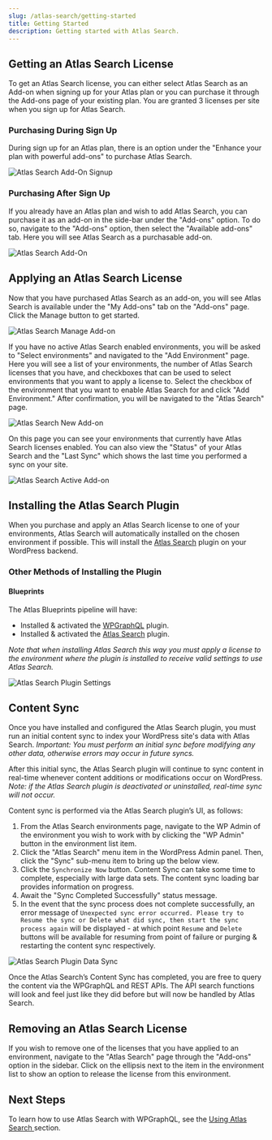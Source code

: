 ```yaml
---
slug: /atlas-search/getting-started
title: Getting Started
description: Getting started with Atlas Search.
---
```


## Getting an Atlas Search License

To get an Atlas Search license, you can either select Atlas Search as an Add-on when signing up for your Atlas plan or you can purchase it through the Add-ons page of your existing plan.
You are granted 3 licenses per site when you sign up for Atlas Search.

### Purchasing During Sign Up

During sign up for an Atlas plan, there is an option under the "Enhance your plan with powerful add-ons" to purchase Atlas Search.

![Atlas Search Add-On Signup](./images/as-add-on-signup.png)

### Purchasing After Sign Up

If you already have an Atlas plan and wish to add Atlas Search, you can purchase it as an add-on in the side-bar under the "Add-ons" option.
To do so, navigate to the "Add-ons" option, then select the "Available add-ons" tab. Here you will see Atlas Search as a purchasable add-on.

![Atlas Search Add-On](./images/as-add-on.png)

## Applying an Atlas Search License

Now that you have purchased Atlas Search as an add-on, you will see Atlas Search is available under the "My Add-ons" tab on the "Add-ons" page.
Click the Manage button to get started.

![Atlas Search Manage Add-on](./images/manage-add-on.png)

If you have no active Atlas Search enabled environments, you will be asked to "Select environments" and navigated to the "Add Environment" page. Here you will see a list of your environments, the number of Atlas Search licenses that you have, and checkboxes that can be used to select environments that you want to apply a license to.
Select the checkbox of the environment that you want to enable Atlas Search for and click "Add Environment." After confirmation, you will be navigated to the "Atlas Search" page.

![Atlas Search New Add-on](./images/new-add-on.png)

On this page you can see your environments that currently have Atlas Search licenses enabled. You can also view the "Status" of your Atlas Search and the "Last Sync" which shows the last time you performed a sync on your site.

![Atlas Search Active Add-on](./images/active-add-on.png)

## Installing the Atlas Search Plugin

When you purchase and apply an Atlas Search license to one of your environments, Atlas Search will automatically installed on the chosen environment if possible.
This will install the [Atlas Search](https://wordpress.org/plugins/atlas-search/) plugin on your WordPress backend.

### Other Methods of Installing the Plugin

#### Blueprints

The Atlas Blueprints pipeline will have:

- Installed & activated the [WPGraphQL](https://wordpress.org/plugins/wp-graphql/) plugin.
- Installed & activated the [Atlas Search](https://wordpress.org/plugins/atlas-search/) plugin.

_Note that when installing Atlas Search this way you must apply a license to the environment where the plugin is installed to receive valid settings to use Atlas Search._

![Atlas Search Plugin Settings](./images/as-plugin-settings.png)

## Content Sync
Once you have installed and configured the Atlas Search plugin, you must run an initial content sync to index your WordPress site's data with Atlas Search.
_Important: You must perform an initial sync before modifying any other data, otherwise errors may occur in future syncs._

After this initial sync, the Atlas Search plugin will continue to sync content in real-time whenever content additions or modifications occur on WordPress.
_Note: if the Atlas Search plugin is deactivated or uninstalled, real-time sync will not occur._

Content sync is performed via the Atlas Search plugin’s UI, as follows:

1. From the Atlas Search environments page, navigate to the WP Admin of the environment you wish to work with by clicking the "WP Admin" button in the environment list item.
2. Click the "Atlas Search" menu item in the WordPress Admin panel. Then, click the "Sync" sub-menu item to bring up the below view.
3. Click the `Synchronize Now` button. Content Sync can take some time to complete, especially with large data sets. The content sync loading bar provides information on progress.
4. Await the "Sync Completed Successfully" status message.
5. In the event that the sync process does not complete successfully, an error message of `Unexpected sync error occurred. Please try to Resume the sync or Delete what did sync, then start the sync process again` will be displayed - at which point `Resume` and `Delete` buttons will be available for resuming from point of failure or purging & restarting the content sync respectively.

![Atlas Search Plugin Data Sync](./images/as-plugin-data-sync.png)

Once the Atlas Search’s Content Sync has completed, you are free to query the content via the WPGraphQL and REST APIs. The API search functions will look and feel just like they did before but will now be handled by Atlas Search.

## Removing an Atlas Search License

If you wish to remove one of the licenses that you have applied to an environment, navigate to the "Atlas Search" page through the "Add-ons" option in the sidebar.
Click on the ellipsis next to the item in the environment list to show an option to release the license from this environment.

## Next Steps
To learn how to use Atlas Search with WPGraphQL, see the [Using Atlas Search ](./using-atlas-search) section.
